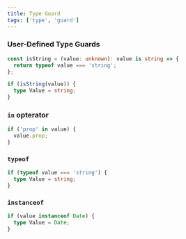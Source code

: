 ```yaml
---
title: Type Guard
tags: ['type', 'guard']
---
```


### User-Defined Type Guards

```ts
const isString = (value: unknown): value is string => {
  return typeof value === 'string';
};

if (isString(value)) {
  type Value = string;
}
```

### `in` opterator

```ts
if ('prop' in value) {
  value.prop;
}
```

### `typeof`

```ts
if (typeof value === 'string') {
  type Value = string;
}
```

### `instanceof`

```ts
if (value instanceof Date) {
  type Value = Date;
}
```
